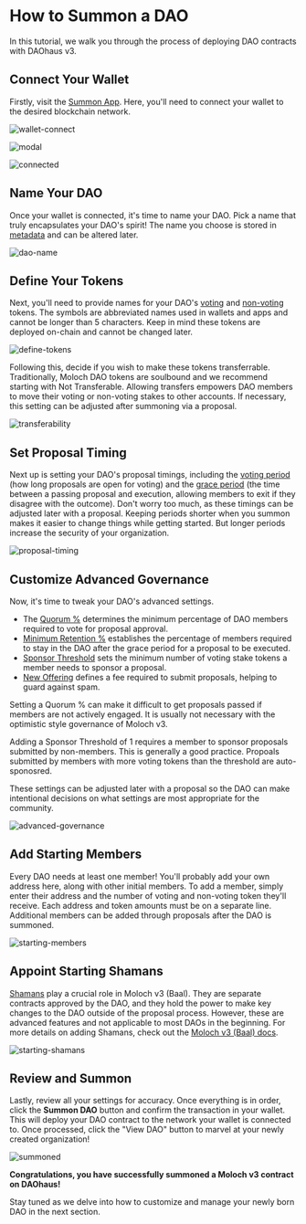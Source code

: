 # How to Summon a DAO

In this tutorial, we walk you through the process of deploying DAO contracts with DAOhaus v3.

## Connect Your Wallet

Firstly, visit the [Summon App](https://summon.daohaus.club/). Here, you'll need to connect your wallet to the desired blockchain network.

![wallet-connect](https://github.com/0xBootleggers/user-guide/assets/522182/a8e8d7ee-5a4a-4ff5-af84-9d03e9809f14)

![modal](https://github.com/0xBootleggers/user-guide/assets/522182/a9b13e6d-c655-4596-a9db-254958edbb13)

![connected](https://github.com/0xBootleggers/user-guide/assets/522182/2ab704b8-b4f0-46cd-93c1-8eeafdb77256)

## Name Your DAO

Once your wallet is connected, it's time to name your DAO. Pick a name that truly encapsulates your DAO's spirit! The name you choose is stored in [metadata](../glossary#metadata) and can be altered later.

![dao-name](https://github.com/0xBootleggers/user-guide/assets/522182/276014a6-259c-41c2-aed4-5a0e14a7f75d)

## Define Your Tokens

Next, you'll need to provide names for your DAO's [voting](../glossary#voting-tokens) and [non-voting](../glossary#non-voting-tokens) tokens. The symbols are abbreviated names used in wallets and apps and cannot be longer than 5 characters. Keep in mind these tokens are deployed on-chain and cannot be changed later.

![define-tokens](https://github.com/0xBootleggers/user-guide/assets/522182/fd43071f-070e-446e-82be-7375acce7963)

Following this, decide if you wish to make these tokens transferrable. Traditionally, Moloch DAO tokens are soulbound and we recommend starting with Not Transferable. Allowing transfers empowers DAO members to move their voting or non-voting stakes to other accounts. If necessary, this setting can be adjusted after summoning via a proposal.

![transferability](https://github.com/0xBootleggers/user-guide/assets/522182/67cf3414-653e-438b-99f5-60d68d39c2c0)

## Set Proposal Timing

Next up is setting your DAO's proposal timings, including the [voting period](../glossary#voting-period) (how long proposals are open for voting) and the [grace period](../glossary#grace-period) (the time between a passing proposal and execution, allowing members to exit if they disagree with the outcome). Don't worry too much, as these timings can be adjusted later with a proposal. Keeping periods shorter when you summon makes it easier to change things while getting started. But longer periods increase the security of your organization.

![proposal-timing](https://github.com/0xBootleggers/user-guide/assets/522182/8d2b2f20-a78a-48b9-8c79-922457d0f095)

## Customize Advanced Governance

Now, it's time to tweak your DAO's advanced settings.

- The [Quorum %](../glossary#quorum) determines the minimum percentage of DAO members required to vote for proposal approval.
- [Minimum Retention %](../glossary#minimum-retention) establishes the percentage of members required to stay in the DAO after the grace period for a proposal to be executed.
- [Sponsor Threshold](../glossary#sponsor-threshold) sets the minimum number of voting stake tokens a member needs to sponsor a proposal.
- [New Offering](../glossary#new-offering) defines a fee required to submit proposals, helping to guard against spam.

Setting a Quorum % can make it difficult to get proposals passed if members are not actively engaged. It is usually not necessary with the optimistic style governance of Moloch v3.

Adding a Sponsor Threshold of 1 requires a member to sponsor proposals submitted by non-members. This is generally a good practice. Propoals submitted by members with more voting tokens than the threshold are auto-sponosred.

These settings can be adjusted later with a proposal so the DAO can make intentional decisions on what settings are most appropriate for the community.

![advanced-governance](https://github.com/0xBootleggers/user-guide/assets/522182/40351a86-3c10-4a98-afcf-d275b3e36518)

## Add Starting Members

Every DAO needs at least one member! You'll probably add your own address here, along with other initial members. To add a member, simply enter their address and the number of voting and non-voting token they'll receive. Each address and token amounts must be on a separate line. Additional members can be added through proposals after the DAO is summoned.

![starting-members](https://github.com/0xBootleggers/user-guide/assets/522182/bed4b8cd-9710-456b-8159-4c4a855748db)

## Appoint Starting Shamans

[Shamans](../glossary#shaman) play a crucial role in Moloch v3 (Baal). They are separate contracts approved by the DAO, and they hold the power to make key changes to the DAO outside of the proposal process. However, these are advanced features and not applicable to most DAOs in the beginning. For more details on adding Shamans, check out the [Moloch v3 (Baal) docs](https://moloch.daohaus.fun/tools/shaman).

![starting-shamans](https://github.com/0xBootleggers/user-guide/assets/522182/1781ba95-99e9-48cd-ab00-891408d93555)

## Review and Summon

Lastly, review all your settings for accuracy. Once everything is in order, click the **Summon DAO** button and confirm the transaction in your wallet. This will deploy your DAO contract to the network your wallet is connected to. Once processed, click the "View DAO" button to marvel at your newly created organization!

![summoned](https://github.com/0xBootleggers/user-guide/assets/522182/178c30f5-e72a-41ae-8ec6-85b42cfc53dd)

**Congratulations, you have successfully summoned a Moloch v3 contract on DAOhaus!**

Stay tuned as we delve into how to customize and manage your newly born DAO in the next section.
